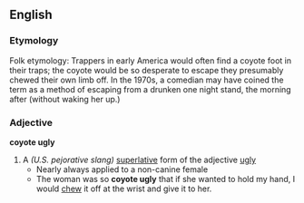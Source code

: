 ==English==

===Etymology===
Folk etymology: Trappers in early America would often find a coyote foot in their traps; the coyote would be so desperate to escape they presumably chewed their own limb off.  In the 1970s, a comedian may have coined the term as a method of escaping from a drunken one night stand, the morning after (without waking her up.)

=== Adjective ===
'''coyote ugly'''
# A ''(U.S. pejorative slang)'' [[superlative]] form of the adjective [[ugly]]
#* Nearly always applied to a non-canine female
#* The woman was so '''coyote ugly''' that if she wanted to hold my hand, I would [[chew]] it off at the wrist and give it to her.